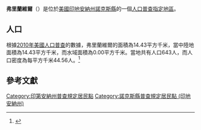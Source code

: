 {{noteTA
|G1=USState
|G2=地名
|G3=Unit
}}
{{Infobox settlement
|official_name            = 弗里蘭維爾
|native_name = Freelandville
|settlement_type          = [[人口普查指定地區|人口普查指定地區]]
|image_skyline            = Freelandville1.jpg
|imagesize                = 250px
|image_map                = Knox County Indiana Incorporated and Unincorporated areas Freelandville Highlighted 1825810.svg
|mapsize                  = 250px
|pushpin_map              = USA Indiana 
|pushpin_label            = 弗里蘭維爾
|pushpin_label_position   = top
|pushpin_map_caption      = 弗里蘭維爾在印地安納州的位置
|subdivision_type         = [[世界政區索引|國家]]
|subdivision_type1        = [[美国州份|州份]]
|subdivision_type2        = [[印地安納州行政区划|縣]]
|subdivision_name         = [[美国|美国]]
|subdivision_name1        = [[印地安納州|印地安納州]]
|subdivision_name2        = [[諾克斯縣_(印地安納州)|諾克斯縣]]
|elevation_ft             = 574
|elevation_m              = 175
|timezone                 = [[北美东部时区|北美东部时区]]
|area_total_km2           = 14.43
|area_land_km2            = 14.43
|area_water_km2           = 0.00
|area_total_sq_mi         = 
|area_land_sq_mi          = 
|area_water_sq_mi         = 
|population_as_of         = [[2010年美國人口普查|2010]]
|population_footnotes     = 
|population_total         = 643
|population_density_km2   = auto
|population_density_sq_mi = auto
|utc_offset               = -5
|coordinates              = {{coord|38|51|53|N|87|18|21|W|display=inline,title}}
| coor_pinpoint           = 
| coordinates_footnotes   = 
|timezone_DST             = EDT
|utc_offset_DST           = -4
|postal_code_type         = [[美國郵區編號|郵區編號]]
|postal_code              = 47535
|area_code                = {{link-en|电话区号812|Area code 812|812}}
|blank_name = [[地名信息系统|GNIS ID]]
|blank_info = 434813<ref name="GNIS">{{cite gnis|434813|Freelandville}}</ref>
}}
'''弗里蘭維爾'''（{{lang-en|Freelandville}}）是位於[[美國|美國]][[印地安納州|印地安納州]][[諾克斯縣_(印地安納州)|諾克斯縣]]的一個[[人口普查指定地區|人口普查指定地區]]。

== 人口 ==
根據[[2010年美國人口普查|2010年美國人口普查]]的數據，弗里蘭維爾的面積為14.43平方千米，當中陸地面積為14.43平方千米，而水域面積為0.00平方千米。當地共有人口643人，而人口密度為每平方千米44.56人。<ref name="GR8">{{cite web|url=http://factfinder2.census.gov|publisher=[[美国人口调查局|美国人口调查局]]|accessdate=2011-05-14|title=American FactFinder|archive-date=2013-09-11|archive-url=https://web.archive.org/web/20130911234518/http://factfinder2.census.gov/|dead-url=no}}</ref>

== 參考文獻 ==
{{reflist}}

{{諾克斯縣 (印地安納州)}}

{{DEFAULTSORT:Freelandville, Indiana}}
[[Category:印第安納州普查規定居民點|Category:印第安納州普查規定居民點]]
[[Category:諾克斯縣普查規定居民點_(印地安納州)|Category:諾克斯縣普查規定居民點 (印地安納州)]]

{{Indiana-geo-stub}}